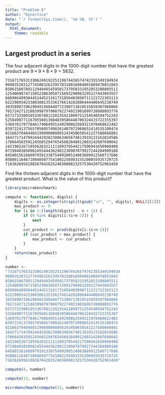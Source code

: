 ```yaml
---
title: "Problem 8"
author: "Dynortice"
date: "`r format(Sys.time(), '%d %B, %Y')`"
output:
  html_document:
    theme: readable
---
```


## Largest product in a series
The four adjacent digits in the $1000$-digit number that have the greatest product are $9 \times 9 \times 8 \times 9 = 5832$.
```
73167176531330624919225119674426574742355349194934
96983520312774506326239578318016984801869478851843
85861560789112949495459501737958331952853208805511
12540698747158523863050715693290963295227443043557
66896648950445244523161731856403098711121722383113
62229893423380308135336276614282806444486645238749
30358907296290491560440772390713810515859307960866
70172427121883998797908792274921901699720888093776
65727333001053367881220235421809751254540594752243
52584907711670556013604839586446706324415722155397
53697817977846174064955149290862569321978468622482
83972241375657056057490261407972968652414535100474
82166370484403199890008895243450658541227588666881
16427171479924442928230863465674813919123162824586
17866458359124566529476545682848912883142607690042
24219022671055626321111109370544217506941658960408
07198403850962455444362981230987879927244284909188
84580156166097919133875499200524063689912560717606
05886116467109405077541002256983155200055935729725
71636269561882670428252483600823257530420752963450
```
Find the thirteen adjacent digits in the $1000$-digit number that have the greatest product. What is the value of this product?

```r
library(microbenchmark)
```

```r
compute <- function(n, digits) {
    digits <- as.integer(strsplit(gsub("\n", "", digits), NULL)[[1]])
    max_product <- 0
    for (i in 1:(length(digits) - n + 1)) {
        if (0 %in% digits[i:(i+n-1)]) {
            next
        }
        cur_product <- prod(digits[i:(i+n-1)])
        if (cur_product > max_product) {
            max_product <- cur_product
        }
    }
    return(max_product)
}
```

```r
number <-
"73167176531330624919225119674426574742355349194934
96983520312774506326239578318016984801869478851843
85861560789112949495459501737958331952853208805511
12540698747158523863050715693290963295227443043557
66896648950445244523161731856403098711121722383113
62229893423380308135336276614282806444486645238749
30358907296290491560440772390713810515859307960866
70172427121883998797908792274921901699720888093776
65727333001053367881220235421809751254540594752243
52584907711670556013604839586446706324415722155397
53697817977846174064955149290862569321978468622482
83972241375657056057490261407972968652414535100474
82166370484403199890008895243450658541227588666881
16427171479924442928230863465674813919123162824586
17866458359124566529476545682848912883142607690042
24219022671055626321111109370544217506941658960408
07198403850962455444362981230987879927244284909188
84580156166097919133875499200524063689912560717606
05886116467109405077541002256983155200055935729725
71636269561882670428252483600823257530420752963450"
```

```r
compute(4, number)
```

```r
compute(13, number)
```
```r
microbenchmark(compute(13, number))
```
